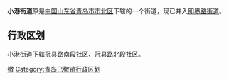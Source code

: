 '''小港街道'''原是[[中华人民共和国|中国]][[山东省|山东省]][[青岛市|青岛市]][[市北区|市北区]]下辖的一个街道，现已并入[[即墨路街道|即墨路街道]]。

== 行政区划 ==

小港街道下辖冠县路南段社区、冠县路北段社区。

{{青岛小作品}}
{{市北区所辖街道、各街道所辖社区}}

[[Category:市北区|撤]]
[[Category:青岛已撤销行政区划|Category:青岛已撤销行政区划]]